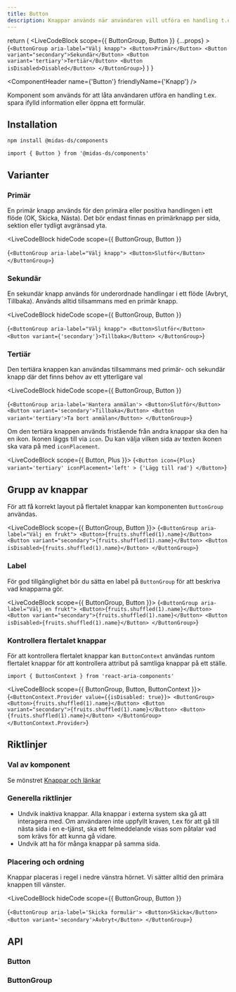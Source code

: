 ```yaml
---
title: Button
description: Knappar används när användaren vill utföra en handling t.ex. spara ifylld information eller öppna ett formulär.
---
```



  return (
    <LiveCodeBlock
      scope={{ ButtonGroup, Button }}
      {...props}
    >
      {`<ButtonGroup aria-label="Välj knapp">
          <Button>Primär</Button>
          <Button variant="secondary">Sekundär</Button>
          <Button variant='tertiary'>Tertiär</Button>
          <Button isDisabled>Disabled</Button>
      </ButtonGroup>`}
    </LiveCodeBlock>
  )
}

<ComponentHeader
  name={'Button'}
  friendlyName={'Knapp'}
/>

Komponent som används för att låta användaren utföra en handling t.ex. spara ifylld information eller öppna ett formulär.

<Example hideCode />

## Installation

```bash npm2yarn
npm install @midas-ds/components
```

```tsx
import { Button } from '@midas-ds/components'
```

<Example hideExample />

## Varianter

### Primär

En primär knapp används för den primära eller positiva handlingen i ett flöde (OK, Skicka, Nästa). Det bör endast finnas en primärknapp per sida, sektion eller tydligt avgränsad yta.

<LiveCodeBlock
  hideCode
  scope={{ ButtonGroup, Button }}
>
  {`<ButtonGroup aria-label="Välj knapp">
    <Button>Slutför</Button>
  </ButtonGroup>`}
</LiveCodeBlock>

### Sekundär

En sekundär knapp används för underordnade handlingar i ett flöde (Avbryt, Tillbaka). Används alltid tillsammans med en primär knapp.

<LiveCodeBlock
  hideCode
  scope={{ ButtonGroup, Button }}
>
  {`<ButtonGroup aria-label="Välj knapp">
    <Button>Slutför</Button>
    <Button variant={'secondary'}>Tillbaka</Button>
</ButtonGroup>`}
</LiveCodeBlock>

### Tertiär

Den tertiära knappen kan användas tillsammans med primär- och sekundär knapp där det finns behov av ett ytterligare val

<LiveCodeBlock
  hideCode
  scope={{ ButtonGroup, Button }}
>
  {`<ButtonGroup aria-label='Hantera anmälan'>
  <Button>Slutför</Button>
  <Button variant='secondary'>Tillbaka</Button>
  <Button variant='tertiary'>Ta bort anmälan</Button>
</ButtonGroup>`}
</LiveCodeBlock>

Om den tertiära knappen används fristående från andra knappar ska den ha en ikon. Ikonen läggs till via `icon`.
Du kan välja vilken sida av texten ikonen ska vara på med `iconPlacement`.

<LiveCodeBlock scope={{ Button, Plus }}>
  {`<Button
      icon={Plus}
      variant='tertiary'
      iconPlacement='left'
    >
      {'Lägg till rad'}
    </Button>`}
</LiveCodeBlock>

## Grupp av knappar

För att få korrekt layout på flertalet knappar kan komponenten `ButtonGroup` användas.

<LiveCodeBlock scope={{ ButtonGroup, Button }}>
  {`<ButtonGroup aria-label="Välj en frukt">
    <Button>{fruits.shuffled(1).name}</Button>
    <Button variant="secondary">{fruits.shuffled(1).name}</Button>
    <Button isDisabled>{fruits.shuffled(1).name}</Button>
</ButtonGroup>`}
</LiveCodeBlock>

### Label

För god tillgänglighet bör du sätta en label på `ButtonGroup` för att beskriva vad knapparna gör.

<LiveCodeBlock scope={{ ButtonGroup, Button }}>
  {`<ButtonGroup aria-label="Välj en frukt">
    <Button>{fruits.shuffled(1).name}</Button>
    <Button variant="secondary">{fruits.shuffled(1).name}</Button>
    <Button isDisabled>{fruits.shuffled(1).name}</Button>
</ButtonGroup>`}
</LiveCodeBlock>

### Kontrollera flertalet knappar

För att kontrollera flertalet knappar kan `ButtonContext` användas runtom flertalet knappar för att kontrollera attribut på samtliga knappar på ett ställe.

```tsx
import { ButtonContext } from 'react-aria-components'
```

<LiveCodeBlock scope={{ ButtonGroup, Button, ButtonContext }}>
  {`<ButtonContext.Provider value={{isDisabled: true}}>
      <ButtonGroup>
        <Button>{fruits.shuffled(1).name}</Button>
        <Button variant="secondary">{fruits.shuffled(1).name}</Button>
        <Button>{fruits.shuffled(1).name}</Button>
      </ButtonGroup>
    </ButtonContext.Provider>`}
</LiveCodeBlock>

## Riktlinjer

### Val av komponent

Se mönstret [Knappar och länkar](/design-patterns/buttons-and-links)

### Generella riktlinjer

- Undvik inaktiva knappar. Alla knappar i externa system ska gå att interagera med. Om användaren inte uppfyllt kraven, t.ex för att gå till nästa sida i en e-tjänst, ska ett felmeddelande visas som påtalar vad som krävs för att kunna gå vidare.
- Undvik att ha för många knappar på samma sida.

### Placering och ordning

Knappar placeras i regel i nedre vänstra hörnet. Vi sätter alltid den primära knappen till vänster.

<LiveCodeBlock
  hideCode
  scope={{ ButtonGroup, Button }}
>
  {`<ButtonGroup aria-label='Skicka formulär'>
  <Button>Skicka</Button>
  <Button variant='secondary'>Avbryt</Button>
</ButtonGroup>`}
</LiveCodeBlock>

## API

### Button

<PropTable name='Button' />

### ButtonGroup

<PropTable
  name='ButtonGroup'
  defaultOpen={false}
/>
